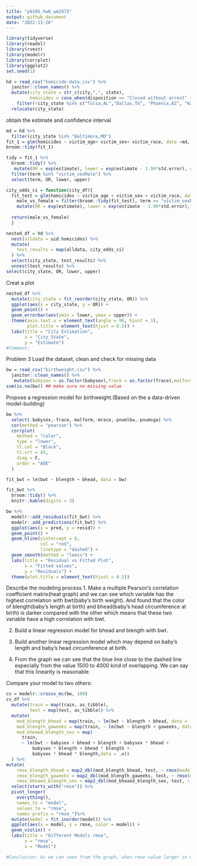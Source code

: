```yaml
---
title: "p8105_hw6_wm2473"
output: github_document
date: "2022-11-26"
---
```


```r
library(tidyverse)
library(readxl)
library(rvest)
library(modelr)
library(corrplot)
library(ggplot2)
set.seed(1)
```

```r
hd = read_csv("homicide-data.csv") %>% 
  janitor::clean_names() %>% 
  mutate(city_state = str_c(city,",", state), 
         homicides = case_when(disposition == "Closed without arrest" ~ "unsolved homicides", disposition == "Open/No arrest" ~ "unsolved homicides", disposition == "Closed by arrest" ~ "solved homicides"), victim_age = as.numeric(victim_age), homicides = as.factor(homicides)) %>% 
    filter(!city_state %in% c("Tulsa,AL","Dallas,TX", "Phoenix,AZ", "Kansas City,MO"),victim_race %in% c("Black","White")) %>% 
  relocate(city_state)
```

obtain the estimate and confidence interval 
```r
md = hd %>% 
  filter(city_state %in% "Baltimore,MD") 
fit_1 = glm(homicides ~ victim_age+ victim_sex+ victim_race, data =md, family= binomial()) 
broom::tidy(fit_1)

tidy = fit_1 %>% 
  broom::tidy() %>% 
   mutate(OR = exp(estimate), lower = exp(estimate - 1.96*std.error), upper = exp(estimate + 1.96*std.error)) %>% 
  filter(term %in% "victim_sexMale") %>% 
  select(term, OR, lower, upper)
```


```r
city_odds_ci = function(city_df){
  fit_test = glm(homicides ~ victim_age + victim_sex + victim_race, data =city_df, family= binomial())  
    male_vs_female = filter(broom::tidy(fit_test), term == "victim_sexMale") %>% 
    mutate(OR = exp(estimate), lower = exp(estimate - 1.96*std.error), upper = exp(estimate + 1.96*std.error))
    
  return(male_vs_female)
  }
```

```r
nested_df = hd %>%
  nest(alldata = uid:homicides) %>% 
  mutate(
    test_results = map(alldata, city_odds_ci)
  ) %>% 
  select(city_state, test_results) %>% 
  unnest(test_results) %>% 
select(city_state, OR, lower, upper)
```

Creat a plot
```r
nested_df %>%
  mutate(city_state = fct_reorder(city_state, OR)) %>%
  ggplot(aes(x = city_state, y = OR)) +
  geom_point() +
  geom_errorbar(aes(ymin = lower, ymax = upper)) +
  theme(axis.text.x = element_text(angle = 90, hjust = 1), 
        plot.title = element_text(hjust = 0.5)) +
  labs(title = "City Estimation",
       x = "City_State",
       y = "Estimate") 
#Comment:
```


Problem 3
Load the dataset, clean and check for missing data
```r
bw = read_csv("birthweight.csv") %>% 
  janitor::clean_names() %>% 
   mutate(babysex = as.factor(babysex),frace = as.factor(frace),malform = as.factor(malform), mrace = as.factor(mrace)) 
sum(is.na(bw)) ## make sure no missing value
```

Propose a regression model for birthweight.(Based on the a data-driven model-building)
```r
bw %>%
  select(-babysex,-frace,-malform,-mrace,-pnumlbw,-pnumsga) %>%
  cor(method = "pearson") %>%
  corrplot(
    method = "color",
    type = "lower",
    tl.col = "Black",
    tl.srt = 45,
    diag = F,
    order = "AOE"
  )
```

```r
fit_bwt = lm(bwt ~ blength + bhead, data = bw) 

fit_bwt %>%   
  broom::tidy() %>% 
  knitr::kable(digits = 3)
```

```r
bw %>%
  modelr::add_residuals(fit_bwt) %>%
  modelr::add_predictions(fit_bwt) %>%
  ggplot(aes(x = pred, y = resid)) +
  geom_point() +
  geom_hline(yintercept = 0,
             col = "red",
             linetype = "dashed") +
  geom_smooth(method = "loess") +
  labs(title = "Residual vs Fitted Plot",
       x = "Fitted values",
       y = "Residuals") +
  theme(plot.title = element_text(hjust = 0.5))
```

Describe the modeling process
1. Make a multiple Pearson’s correlation coefficient matrix(heat graph) and we can see which variable has the highest correlation with bwt(baby’s birth weight). And found that the color of blength(baby’s length at birth) and bhead(baby’s head circumference at birth) is darker compared with the other which means that these two variable have a high correlation with bwt.

2. Build a linear regression model for bhead and blength with bwt.

3. Build another linear regression model which may depend on baby’s length and baby’s head circumference at birth.

4. From the graph we can see that the blue line close to the dashed line especially from the value 1500 to 4000 kind of overlapping. We can say that this linearity is reasonable. 

Compare your model to two others:
```r
cv = modelr::crossv_mc(bw, 100) 
cv_df %>%
  mutate(train = map(train, as_tibble),
         test = map(test, as_tibble)) %>%
  mutate(
    mod_blength_bhead = map(train, ~ lm(bwt ~ blength + bhead, data = .x)),
    mod_blength_gaweeks = map(train, ~ lm(bwt ~ blength + gaweeks, data = .x)),
    mod_bheaed_blength_sex = map(
      train,
      ~ lm(bwt ~ babysex + bhead + blength + babysex * bhead + 
          babysex * blength + bhead * blength + 
          babysex * bhead * blength,data = .x))
  ) %>%  
mutate(
    rmse_blength_bhead = map2_dbl(mod_blength_bhead, test, ~ rmse(model = .x, data = .y)),
    rmse_blength_gaweeks = map2_dbl(mod_blength_gaweeks, test, ~ rmse(model = .x, data = .y)),
    rmse_bheaed_blength_sex = map2_dbl(mod_bheaed_blength_sex, test, ~ rmse(model = .x, data = .y))) %>% 
  select(starts_with("rmse")) %>% 
  pivot_longer(
    everything(),
    names_to = "model", 
    values_to = "rmse",
    names_prefix = "rmse_")%>% 
  mutate(model = fct_inorder(model)) %>% 
  ggplot(aes(x = model, y = rmse, color = model)) + 
  geom_violin() + 
  labs(title = "Different Models rmse",
       y = "rmse",
       x = "Model") 

#Conclusion: As we can seen from the graph, when rmse value larger in model 2, model 1 and 3 is more accurate. We can conclude that the error rate of linear regression model 2 is high.
```

